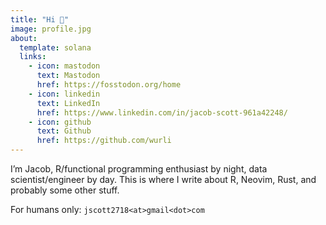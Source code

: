 ```yaml
---
title: "Hi 👋"
image: profile.jpg
about:
  template: solana
  links:
    - icon: mastodon
      text: Mastodon
      href: https://fosstodon.org/home
    - icon: linkedin
      text: LinkedIn
      href: https://www.linkedin.com/in/jacob-scott-961a42248/
    - icon: github
      text: Github
      href: https://github.com/wurli
---
```


I'm Jacob, R/functional programming enthusiast by night, data scientist/engineer
by day. This is where I write about R, Neovim, Rust, and probably some other
stuff.

For humans only: `jscott2718<at>gmail<dot>com`

